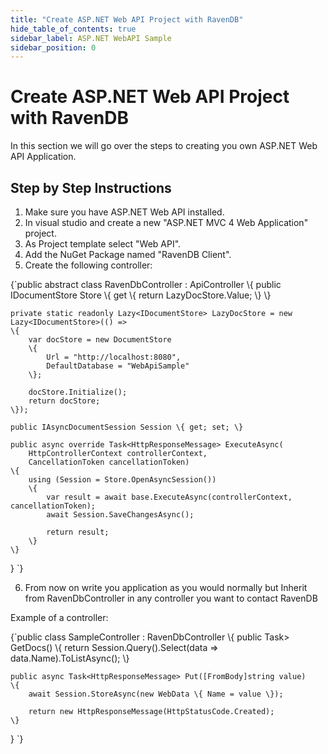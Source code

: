 ```yaml
---
title: "Create ASP.NET Web API Project with RavenDB"
hide_table_of_contents: true
sidebar_label: ASP.NET WebAPI Sample
sidebar_position: 0
---
```



# Create ASP.NET Web API Project with RavenDB
In this section we will go over the steps to creating you own ASP.NET Web API Application.

## Step by Step Instructions
1) Make sure you have ASP.NET Web API installed.  
2) In visual studio and create a new "ASP.NET MVC 4 Web Application" project.  
3) As Project template select "Web API".  
4) Add the NuGet Package named "RavenDB Client".  
5) Create the following controller:

<TabItem value="create_asp_net_web_api_project_1" label="create_asp_net_web_api_project_1">
<CodeBlock language="csharp">
{`public abstract class RavenDbController : ApiController
\{
	public IDocumentStore Store
	\{
		get \{ return LazyDocStore.Value; \}
	\}

	private static readonly Lazy<IDocumentStore> LazyDocStore = new Lazy<IDocumentStore>(() =>
	\{
		var docStore = new DocumentStore
		\{
			Url = "http://localhost:8080",
			DefaultDatabase = "WebApiSample"
		\};

		docStore.Initialize();
		return docStore;
	\});

	public IAsyncDocumentSession Session \{ get; set; \}

	public async override Task<HttpResponseMessage> ExecuteAsync(
		HttpControllerContext controllerContext,
		CancellationToken cancellationToken)
	\{
		using (Session = Store.OpenAsyncSession())
		\{
			var result = await base.ExecuteAsync(controllerContext, cancellationToken);
			await Session.SaveChangesAsync();

			return result;
		\}
	\}
\}
`}
</CodeBlock>
</TabItem>

6) From now on write you application as you would normally but Inherit from RavenDbController in any controller you want to contact RavenDB

Example of a controller: 

<TabItem value="create_asp_net_web_api_project_2" label="create_asp_net_web_api_project_2">
<CodeBlock language="csharp">
{`public class SampleController : RavenDbController
\{
	public Task<IList<string>> GetDocs()
	\{
		return Session.Query<WebData>().Select(data => data.Name).ToListAsync();
	\}

	public async Task<HttpResponseMessage> Put([FromBody]string value)
	\{
		await Session.StoreAsync(new WebData \{ Name = value \});

		return new HttpResponseMessage(HttpStatusCode.Created);
	\}
\}
`}
</CodeBlock>
</TabItem>
